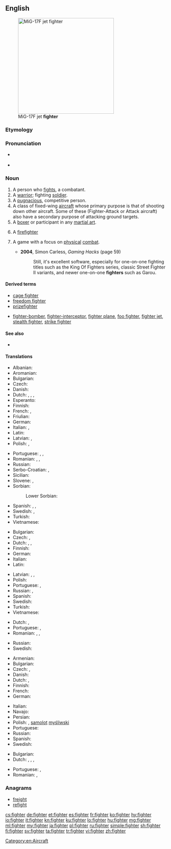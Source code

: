 ==English==

[[Image:MiG-17F Top View.JPG|thumb|right|300px|MiG-17F jet '''fighter''']]

===Etymology===
{{suffix|fight|er|lang=en}}

===Pronunciation===
* {{a|UK}} {{IPA|/faɪ.tə(ɹ)/|lang=en}}
* {{rhymes|aɪtə(r)|lang=en}}

===Noun===
{{en-noun}}

# A person who [[fight]]s, a combatant.
# A [[warrior]]; fighting [[soldier]].
# A [[pugnacious]], competitive person.
# A class of fixed-wing [[aircraft]] whose primary purpose is that of shooting down other aircraft. Some of these (Fighter-Attack or Attack aircraft) also have a secondary purpose of attacking ground targets.
# A [[boxer]] or participant in any [[martial art]].
# {{context|colloquial|lang=en}} A [[firefighter]]
# {{context|video games|lang=en}} A game with a focus on [[physical]] [[combat]].
#* '''2004''', Simon Carless, ''Gaming Hacks'' (page 59)
#*: Still, it's excellent software, especially for one-on-one fighting titles such as the King Of Fighters series, classic Street Fighter II variants, and newer one-on-one '''fighters''' such as Garou.

====Derived terms====
* [[cage fighter]]
* [[freedom fighter]]
* [[prizefighter]]
* {{sense|aircraft}} [[fighter-bomber]], [[fighter-interceptor]], [[fighter plane]], [[foo fighter]], [[fighter jet]], [[stealth fighter]], [[strike fighter]]

====See also====
* {{l|en|combatant}}

====Translations====
{{trans-top|person who fights}}
* Albanian: {{t+|sq|luftëtar|m}}
* Aromanian: {{t|rup|alumtãtor|m}}
* Bulgarian: {{t+|bg|борец|m|sc=Cyrl}}
* Czech: {{t|cs|bojovník|m}}
* Danish: {{t|da|kriger|c}}
* Dutch: {{t+|nl|vechter|m}}, {{t+|nl|strijder|m}}, {{t|nl|kamper|m}}, {{t|nl|bestrijder|m}}
* Esperanto: {{t|eo|batalanto}}
* Finnish: {{t|fi|taistelija}}
* French: {{t+|fr|combattant|m}}, {{t+|fr|lutteur|m}}
* Friulian: {{t|fur|lotadôr|m}}
* German: {{t+|de|Kämpfer|m}}
* Italian: {{t+|it|combattente|m|f}}, {{t+|it|lottatore|m}}
* Latin: {{t|la|bellator}}
* Latvian: {{t|lv|cīnītājs|m}}, {{t|lv|cīnītāja|f}}
* Polish: {{t+|pl|wojownik|m}}, {{t+|pl|bojownik|m}}
{{trans-mid}}
* Portuguese: {{t|pt|lutador|m}}, {{t|pt|lutadora|f}}, {{t+|pt|combatente|m|f}}
* Romanian: {{t+|ro|combatant|m}}, {{t+|ro|luptător|m}}, {{t|ro|combatantă|f}}
* Russian: {{t+|ru|борец|m|tr=boréc}}
* Serbo-Croatian: {{t+|sh|borac|m}}, {{t+|sh|bojovnik|m}}
* Sicilian: {{t|scn|luttaturi|m}}
* Slovene: {{t|sl|bórec|m}}, {{t|sl|bórka|f}}
* Sorbian:
*: Lower Sorbian: {{t|dsb|wójowaŕ|m}}
* Spanish: {{t+|es|guerrero}}, {{t|es|combatiente|m}}, {{t+|es|luchador|m}}
* Swedish: {{t+|sv|kämpe|c}}, {{t|sv|slagskämpe|c}}
* Turkish: {{t+|tr|dövüşçü}}
* Vietnamese: {{t|vi|người hiếu chiến}}
{{trans-bottom}}

{{trans-top|warrior}}
* Bulgarian: {{t+|bg|боец|m|sc=Cyrl}}
* Czech: {{t|cs|bojovník|m}}, {{t|cs|válečník|m}}
* Dutch: {{t+|nl|krijger|m}}, {{t+|nl|strijder|m}}, {{t|nl|kamper|m}}
* Finnish: {{t+|fi|soturi}}
* German: {{t+|de|Kämpfer|m}}
* Italian: {{t+|it|guerriero|m}}
* Latin: {{t|la|bellātor|m}}
{{trans-mid}}
* Latvian: {{t|lv|karotājs|m}}, {{t|lv|cīnītājs|m}}, {{t|lv|karavīrs|m}}
* Polish: {{t+|pl|żołnierz|m}}
* Portuguese: {{t+|pt|guerreiro|m}}, {{t+|pt|guerreira|f}}
* Russian: {{t+|ru|боец|m|tr=bojéc}}, {{t+|ru|воин|m|tr=vóin}}
* Spanish: {{t+|es|guerrero|m}}
* Swedish: {{t+|sv|krigare|c}}
* Turkish: {{t+|tr|savaşçı}}
* Vietnamese: {{t+|vi|quân nhân}}
{{trans-bottom}}

{{trans-top|pugnacious, competetive person}}
* Dutch: {{t+|nl|vechter|m}}, {{t|nl|kamper|m}}
* Portuguese: {{t|pt|lutador|m}}, {{t|pt|lutadora|f}}
* Romanian: {{t+|ro|luptător|m}}, {{t|ro|persoană combativă|f}}, {{t|ro|persoană bătăioasă|f}}
{{trans-mid}}
* Russian: {{t+|ru|боец|m|tr=bojéc}}
* Swedish: {{t+|sv|kämpe|c}}
{{trans-bottom}}

{{trans-top|aircraft type}}
* Armenian: {{t|hy|կործանիչ|tr=korcaničʿ|sc=Armn}}
* Bulgarian: {{t+|bg|изтребител|m|sc=Cyrl}}
* Czech: {{t+|cs|stíhačka|f}}, {{t|cs|stíhací letoun|m}}
* Danish: {{t|da|kampfly|n}}
* Dutch: {{t+|nl|gevechtsvliegtuig|n}}, {{t+|nl|straaljager}}
* Finnish: {{t+|fi|hävittäjä}}
* French: {{t+|fr|chasseur}}
* German: {{t+|de|Jäger|m}}
{{trans-mid}}
* Italian: {{t+|it|caccia|m}}
* Navajo: {{t|nv|chidí naatʼaʼí dilwoʼí}}
* Persian: {{t+|fa|جنگنده|tr=jangande|sc=fa-Arab}}
* Polish: {{t+|pl|myśliwiec}}, [[samolot]] [[myśliwski]] {{g|m}}
* Portuguese: {{t+|pt|caça}}
* Russian: {{t+|ru|истребитель|m|tr=istrebítel'}}
* Spanish: {{t+|es|caza}}
* Swedish: {{t+|sv|jaktflygplan|n}}
{{trans-bottom}}

{{trans-see|boxer}}

{{trans-top|participant in a martial art}}
* Bulgarian: {{t+|bg|боец|m|sc=Cyrl}}
* Dutch: {{t+|nl|vechter|m}}, {{t|nl|vechtsporter|m}}, {{t|nl|kamper|m}}, {{t|nl|kampvechter|m}}
{{trans-mid}}
* Portuguese: {{t|pt|lutador|m}}, {{t|pt|lutadora|f}}
* Romanian: {{t+|ro|luptător|m}}, {{t+|ro|luptătoare|f}}
{{trans-bottom}}

===Anagrams===
* [[freight#English|freight]]
* [[refight#English|refight]]

[[Category:en:Aircraft]]

[[cs:fighter]]
[[de:fighter]]
[[et:fighter]]
[[es:fighter]]
[[fr:fighter]]
[[ko:fighter]]
[[hy:fighter]]
[[io:fighter]]
[[it:fighter]]
[[kn:fighter]]
[[ku:fighter]]
[[lo:fighter]]
[[hu:fighter]]
[[mg:fighter]]
[[ml:fighter]]
[[my:fighter]]
[[ja:fighter]]
[[pl:fighter]]
[[ru:fighter]]
[[simple:fighter]]
[[sh:fighter]]
[[fi:fighter]]
[[sv:fighter]]
[[ta:fighter]]
[[tr:fighter]]
[[vi:fighter]]
[[zh:fighter]]